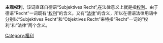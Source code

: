 {{unreferenced|time=2010-05-01T23:57:25+00:00}}
{{legal}}
'''主观权利'''，该词直译自德语“Subjektives Recht”,在法律意义上就是指[[权利|权利]]。由于德语“Recht”一词既有“[[权利|权利]]”的含义，又有“[[法律|法律]]”的含义，所以在德语法律用语中分别以“Subjektives Recht”和“Objektives Recht”来特指“Recht”一词的“权利”和“法律”两个含义。

{{Law-stub}}

[[Category:權利|Category:權利]]
